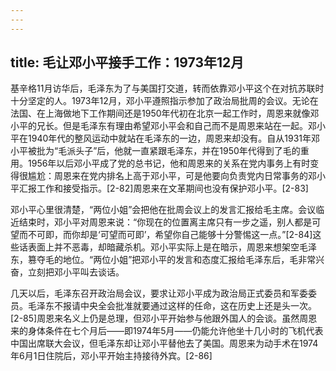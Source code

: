 ```yaml
---
---
---
```

title: 毛让邓小平接手工作：1973年12月
---



基辛格11月访华后，毛泽东为了与美国打交道，转而依靠邓小平这个在对抗苏联时十分坚定的人。1973年12月，邓小平遵照指示参加了政治局批周的会议。无论在法国、在上海做地下工作期间还是1950年代初在北京一起工作时，周恩来就像邓小平的兄长。但是毛泽东有理由希望邓小平会和自己而不是周恩来站在一起。邓小平在1940年代的整风运动中就站在毛泽东的一边，周恩来却没有。自从1931年邓小平被批为“毛派头子”后，他就一直紧跟毛泽东，并在1950年代得到了毛的重用。1956年以后邓小平成了党的总书记，他和周恩来的关系在党内事务上有时变得很尴尬：周恩来在党内排名上高于邓小平，可是他要向负责党内日常事务的邓小平汇报工作和接受指示。[2-82]周恩来在文革期间也没有保护邓小平。[2-83]

邓小平心里很清楚，“两位小姐”会把他在批周会议上的发言汇报给毛主席。会议临近结束时，邓小平对周恩来说：“你现在的位置离主席只有一步之遥，别人都是可望而不可即，而你却是‘可望而可即’，希望你自己能够十分警惕这一点。”[2-84]这些话表面上并不恶毒，却暗藏杀机。邓小平实际上是在暗示，周恩来想架空毛泽东，篡夺毛的地位。“两位小姐”把邓小平的发言和态度汇报给毛泽东后，毛非常兴奋，立刻把邓小平叫去谈话。

几天以后，毛泽东召开政治局会议，要求让邓小平成为政治局正式委员和军委委员。毛泽东不报请中央全会批准就要通过这样的任命，这在历史上还是头一次。[2-85]周恩来名义上仍是总理，但邓小平开始参与他跟外国人的会谈。虽然周恩来的身体条件在七个月后——即1974年5月——仍能允许他坐十几小时的飞机代表中国出席联大会议，但毛泽东却让邓小平替他去了美国。周恩来为动手术在1974年6月1日住院后，邓小平开始主持接待外宾。[2-86]